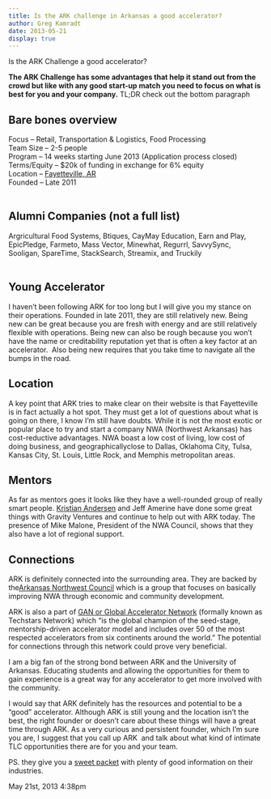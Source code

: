 ```yaml
---
title: Is the ARK challenge in Arkansas a good accelerator?
author: Greg Kamradt
date: 2013-05-21
display: true
---
```


Is the ARK Challenge a good accelerator?  
  
**The ARK Challenge has some advantages that help it stand out from the crowd but like with any good start\-up match you need to focus on what is best for you and your company.** TL;DR check out the bottom paragraph  
  



## **Bare bones overview**


  
Focus – Retail, Transportation \& Logistics, Food Processing  
Team Size – 2\-5 people  
Program – 14 weeks starting June 2013 (Application process closed)  
Terms/Equity – $20k of funding in exchange for 6% equity  
Location – [Fayetteville, AR](http://goo.gl/maps/59cE4)  
Founded – Late 2011  
 


## Alumni Companies (not a full list)


  
Argricultural Food Systems, Btiques, CayMay Education, Earn and Play, EpicPledge, Farmeto, Mass Vector, Minewhat, Regurrl, SavvySync, Sooligan, SpareTime, StackSearch, Streamix, and Truckily  
 


## Young Accelerator


  
I haven’t been following ARK for too long but I will give you my stance on their operations. Founded in late 2011, they are still relatively new. Being new can be great because you are fresh with energy and are still relatively flexible with operations. Being new can also be rough because you won’t have the name or creditability reputation yet that is often a key factor at an accelerator.  Also being new requires that you take time to navigate all the bumps in the road.  
  



## Location


  
A key point that ARK tries to make clear on their website is that Fayetteville is in fact actually a hot spot. They must get a lot of questions about what is going on there, I know I’m still have doubts. While it is not the most exotic or popular place to try and start a company NWA (Northwest Arkansas) has cost\-reductive advantages. NWA boast a low cost of living, low cost of doing business, and geographicallyclose to Dallas, Oklahoma City, Tulsa, Kansas City, St. Louis, Little Rock, and Memphis metropolitan areas.  
  



## Mentors


  
As far as mentors goes it looks like they have a well\-rounded group of really smart people. [Kristian Andersen](http://www.kristian.vc/) and Jeff Amerine have done some great things with Gravity Ventures and continue to help out with ARK today. The presence of Mike Malone, President of the NWA Council, shows that they also have a lot of regional support.   
  



## Connections


  
ARK is definitely connected into the surrounding area. They are backed by the[Arkansas Northwest Council](http://www.nwacouncil.org/) which is a group that focuses on basically improving NWA through economic and community development.   
  
ARK is also a part of [GAN or Global Accelerator Network](http://gan.co/) (formally known as Techstars Network) which “is the global champion of the seed\-stage, mentorship\-driven accelerator model and includes over 50 of the most respected accelerators from six continents around the world.” The potential for connections through this network could prove very beneficial.   
  
I am a big fan of the strong bond between ARK and the University of Arkansas. Educating students and allowing the opportunities for them to gain experience is a great way for any accelerator to get more involved with the community.  
  
I would say that ARK definitely has the resources and potential to be a “good” accelerator. Although ARK is still young and the location isn’t the best, the right founder or doesn’t care about these things will have a great time through ARK. As a very curious and persistent founder, which I’m sure you are, I suggest that you call up ARK  and talk about what kind of intimate TLC opportunities there are for you and your team.     
  
PS. they give you a [sweet packet](http://arkchallenge.org/pdf/ARK_Cluster_Assessment_Report.pdf) with plenty of good information on their industries.



 May 21st, 2013 4:38pm